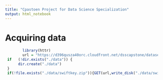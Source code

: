 ```yaml
---
title: "Cpastoen Project for Data Science Specialization"
output: html_notebook
---
```


# Acquiring data

```r
        library(httr)
        url = "https://d396qusza40orc.cloudfront.net/dsscapstone/dataset/Coursera-SwiftKey.zip"
 if   (!dir.exists("./data")) {
      dir.create("./data")   
 }
 if(!file.exists("./data/swiftkey.zip")){GET(url,write_disk("./data/swiftkey.zip",overwrite = TRUE))}       
```